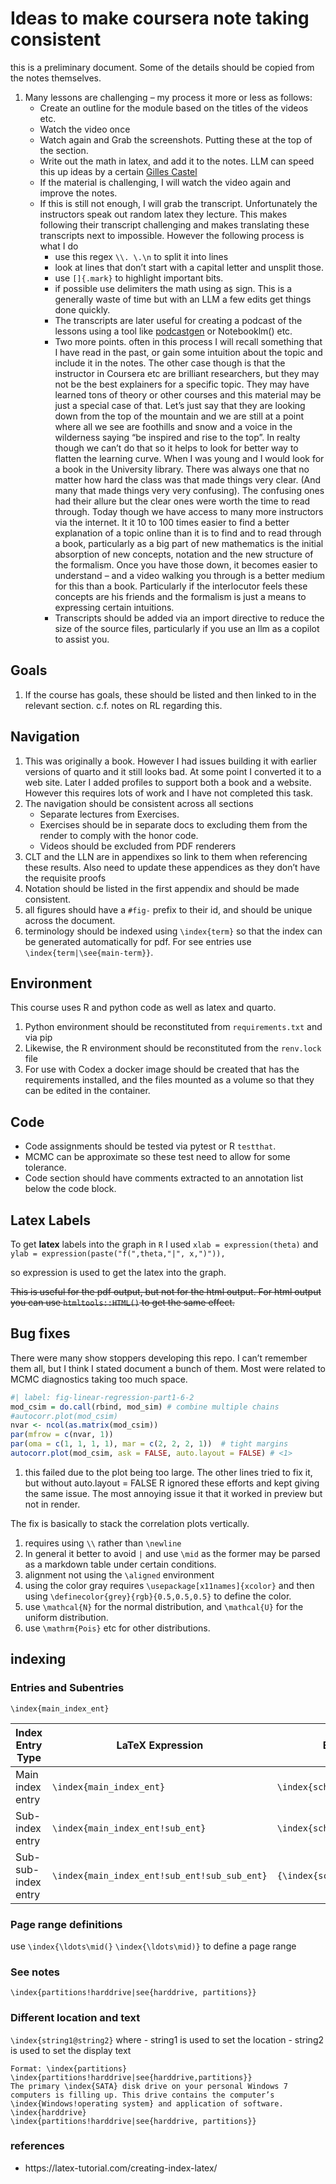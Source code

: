 
# Ideas to make coursera note taking consistent

this is a preliminary document. Some of the details should be copied from the notes themselves.

1. Many lessons are challenging -- my process it more or less as follows:
   - Create an outline for the module based on the titles of the videos etc.
   - Watch the video once
   - Watch again and Grab the screenshots. Putting these at the top of the section.
   - Write out the math in latex, and add it to the notes. LLM can speed this up ideas by a certain [Gilles Castel](https://castel.dev/post/lecture-notes-1/)
   - If the material is challenging, I will watch the video again and improve the notes.
   - If this is still not enough, I will grab the transcript. Unfortunately the instructors speak out random latex they lecture. This makes following their transcript challenging and makes translating these transcripts next to impossible. However the following process is what I do
     - use this regex `\\. \.\n` to split it into lines
     - look at lines that don't start with a capital letter and unsplit those.
     - use `[]{.mark}` to highlight important bits.
     - if possible use delimiters the math using a`$` sign. This is a generally  waste of time but with an LLM a few edits get things done quickly.
     - The transcripts are later useful for creating a podcast of the lessons using a tool like [podcastgen](https://huggingface.co/spaces/saq1b/podcastgen) or  Notebooklm() etc.
     - Two more points. often in this process I will recall something that I have read in the past, or gain some intuition about the topic and include it in the notes. The other case though is that the instructor in Coursera etc are brilliant researchers, but they may not be the best explainers for a specific topic. They may have learned tons of theory or other courses and this material may be just a special case of that. Let's just say that they are  looking down from the top of the mountain and we are still at a point where all we see are foothills and snow and a voice in  the wilderness saying "be inspired and rise to the top". In realty  though we can't do that so it  helps to look for better way to flatten the learning curve. When I was young and I would look for a book in the University library. There was always one that no matter how hard the class was that made things very clear. (And many that made things very very confusing). The confusing ones had their allure but the clear ones were worth the time to read through. Today though we have access to many more instructors via the internet. It it 10 to 100 times easier to find a better explanation of a topic online than it is to find and to read through a book, particularly as a big part of new mathematics is the initial absorption of new concepts, notation and the new structure of the formalism. Once you have those down, it becomes easier to understand -- and a video walking you through is a better medium for this than a book. Particularly if the interlocutor feels these concepts are his friends and the formalism is just a means to expressing certain intuitions.
     - Transcripts should be added via an import directive to reduce the size of the source files, particularly if you use an llm as a copilot to assist you.

## Goals

1. If the course has goals, these should be listed and then linked to in the relevant section. c.f. notes on RL regarding this.

## Navigation

1. This was originally a book. However I had issues building it with earlier versions of quarto and it still looks bad. At some point I converted it to a web site. Later I added profiles to support both a book and a website. However this requires lots of work and I have not completed this task.
1. The navigation should be consistent across all sections
    - Separate lectures from Exercises.
    - Exercises should be in separate docs to excluding them from the render to comply with the honor code.
    - Videos should be excluded from PDF renderers
1. CLT and the LLN are in appendixes so link to them when referencing these results. Also need to update these appendices as they don't have the requisite proofs
1. Notation should be listed in the first appendix and should be made consistent.
1. all figures should have a    `#fig-` prefix to their id, and should be unique across the document.
1. terminology should be indexed using `\index{term}` so that the index can be generated automatically for pdf. For see entries use `\index{term|\see{main-term}}`.

## Environment

This course uses R and python code as well as latex and quarto.

1. Python environment should be reconstituted from `requirements.txt` and via pip
1. Likewise, the R environment should be reconstituted from the `renv.lock` file
1. For use with Codex a docker image should be created that has the requirements installed, and the files mounted as a volume so that they can be edited in the container.

## Code

- Code assignments should be tested via pytest or R `testthat`.
- MCMC can be approximate so these test need to allow for some tolerance.
- Code section should have comments extracted to an annotation list below the code block.

::: {.callout-tip }
## Latex Labels {.unnumbered .unlisted}

To get **latex** labels into the graph in `R` I used 
`xlab = expression(theta)` 
and 
`ylab = expression(paste("f(",theta,"|", x,")")),`

so expression is used to get the latex into the graph. 

~~This is useful for the pdf output, but not for the html output. For html output you can use `htmltools::HTML()` to get the same effect.~~
:::

## Bug fixes

There were many show stoppers developing this repo. I can't remember them all, but I think I stated document a bunch of them. Most were related to MCMC diagnostics taking too much space.

```r
#| label: fig-linear-regression-part1-6-2
mod_csim = do.call(rbind, mod_sim) # combine multiple chains
#autocorr.plot(mod_csim)
nvar <- ncol(as.matrix(mod_csim))
par(mfrow = c(nvar, 1))
par(oma = c(1, 1, 1, 1), mar = c(2, 2, 2, 1))  # tight margins
autocorr.plot(mod_csim, ask = FALSE, auto.layout = FALSE) # <1>
```

1. this failed due to the plot being too large. The other lines tried to fix it, but without auto.layout = FALSE R ignored these efforts and kept giving the same issue. The most annoying issue it that it worked in preview but not in render.

The fix is basically to stack the correlation plots vertically.

1. \bmatrix requires using  `\\` rather than `\newline`
1. In general it better to avoid `|` and use `\mid` as the former may be parsed as a markdown table under certain conditions.
1. alignment not using the `\aligned` environment
1. using the color gray requires `\usepackage[x11names]{xcolor}` and then using `\definecolor{grey}{rgb}{0.5,0.5,0.5}` to define the color.
1. use `\mathcal{N}` for the normal distribution, and `\mathcal{U}` for the uniform distribution.
1. use `\mathrm{Pois}` etc for other distributions.


## indexing


### Entries and Subentries

`\index{main_index_ent}`

|Index Entry Type    |	LaTeX Expression |	Example                |
|--------------------|-------------------|-------------------------|
|Main index entry    |`\index{main_index_ent}`        |	`\index{scheduling}`|
|Sub-index entry     |`\index{main_index_ent!sub_ent}`|	`\index{scheduling!reg}`|
|Sub-sub-index entry |`\index{main_index_ent!sub_ent!sub_sub_ent}`|	`{\index{scheduling!reg!MS}`|

### Page range definitions
use 
`\index{\ldots\mid(}` `\index{\ldots\mid)}` to define a page range

### See notes

`\index{partitions!harddrive|see{harddrive, partitions}}`

### Different location and text  

`\index{string1@string2}`
where
- string1 is used to set the location
- string2 is used to set the display text

```
Format: \index{partitions}
\index{partitions!harddrive|see{harddrive,partitions}}
The primary \index{SATA} disk drive on your personal Windows 7
computers is filling up. This drive contains the computer’s
\index{Windows!operating system} and application of software.
\index{harddrive}
\index{partitions!harddrive|see{harddrive, partitions}}
```

### references

- https://latex-tutorial.com/creating-index-latex/
